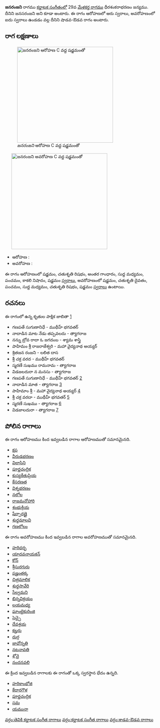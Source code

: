 {{Infobox ragam
	| name          	= జనరంజని
	| synonym	    	= జనసరంజని
	| mela          	= 
	| chakra        	= 
	| janaka        	= 
	| type          	= శాడవ-ఔడవ
	| arohanam      	= {{svaraC|S|R2|G3|M1|P|N3|S'}} 
	| avarohanam    	= {{svaraC|S'|D2|P|M1|R2|S}}
	| jeeva         	=
	| chhaya        	=
	| nyasa         	=
	| vishesha      	= 
	| equivalent  		= 
}}
{{కర్ణాటక సంగీత రాగాలు}}
'''జనరంజని''' రాగము [[కర్ణాటక సంగీతం]]లో 29వ [[మేళకర్త రాగము]] ధీరశంకరాభరణం జన్యము. దీనిని జనసరంజని అని కూడా అంటారు. ఈ రాగం ఆరోహణలో ఆరు స్వరాలు, అవరోహణంలో ఐదు స్వరాలు ఉండడం వల్ల దీనిని షాడవ-ఔడవ రాగం అంటారు.


==రాగ లక్షణాలు==
[[Image:janaranjani_ar_kb2wiki.png|thumb|right|316px|''జనరంజని'' ఆరోహణ C వద్ద షడ్జమంతో]]
	[[Image:janaranjani_av_kb2wiki.png|thumb|right|316px|''జనరంజని'' అవరోహణ C వద్ద షడ్జమంతో]]

* ఆరోహణ : {{svaraC|S|R2|G3|M1|P|N3|S'}} 
* అవరోహణ : {{svaraC|S'|D2|P|M1|R2|S}}

ఈ రాగం ఆరోహణంలో షడ్జమం, చతుశృతి రిషభం, అంతర గాంధారం, సుద్ద మధ్యమం, పంచమం, కాకలి  నిషాదం, షడ్జమం [[స్వరాలు]], అవరోహణంలో షడ్జమం, చతుశృతి దైవతం, పంచమం, సుద్ద మధ్యమం, చతుశృతి రిషభం, షడ్జమం [[స్వరాలు]] ఉంటాయి.

==రచనలు==
ఈ రాగంలో ఉన్న కృతుల పాక్షిక జాబితా [https://github.com/ssrihari/ragavardhini/blob/master/ragas/kritis.psv]
* గణపతే సుగుణానిధే - ముథీహ్ భగవతర్
* నాదాడిన  మాట నేడు తప్పవలదు - త్యాగరాజ
* నన్ను బ్రోవ రాదా ఓ జగదంబ - శ్యామ శాస్త్రి
* పాహిమం శ్రీ రాజరాజేశ్వరి - మహా వైద్యనాథ అయ్యర్
* శ్రితజన  రంజని - లలిత దాస
* శ్రీ చక్ర వరద - ముథీహ్ భగవతర్
* స్మరణే  సుఖము  రామనామ - త్యాగరాజ
* విడజలదురా  న మనసు - త్యాగరాజ
* గణపతే సుగుణానిధే - ముథీహ్ భగవతర్ [http://www.karnatik.com/c2131.shtml]
* నాదాడిన మాత - త్యాగరాజ [http://www.karnatik.com/c2575.shtml]
* పాహిమాం  శ్రీ - మహా వైద్యనాథ అయ్యర్ [http://www.karnatik.com/c2428.shtml]
* శ్రీ చక్ర వరదా - ముథీహ్ భగవతర్ [http://www.karnatik.com/c2104.shtml]
* స్మరణే  సుఖము - త్యాగరాజ [http://www.karnatik.com/c2869.shtml]
* విడజాలదురా - త్యాగరాజ [http://www.karnatik.com/c2929.shtml]




==పోలిన రాగాలు==
ఈ రాగం ఆరోహణము కింద ఇవ్వబడిన రాగాల ఆరోహణముతో సమానమైనది.
* [[క్షప]]
* [[వీరుడభరణం]]
* [[విలాసిని]]
* [[పూర్ణచంద్రిక]]
* [[ కుస్యకేతుప్రియ]]
* [[కేసరణత]]
* [[విశ్నభరణం]]
* [[నలోల]]
* [[రాజమనోహారి]]
* [[శంభుక్రియ]]
* [[షేర్పారత్తై]]
* [[శుధ్ధమాలవి]]
* [[గణలోలం]]

ఈ రాగం అవరోహణము కింద ఇవ్వబడిన రాగాల అవరోహణముతో సమానమైనది.
* [[హరిధర్భ]]
* [[యాదవనాయకన్]]
* [[కోన్]]
* [[శ్రీసురగురు]]
* [[పజ్హంతక్క]]
* [[చిత్రమాలిక]]
* [[శుధ్ధసావేరి]]
* [[సేల్వమని]]
* [[భిన్నవిక్రయం]]
* [[లయమధ్య]]
* [[ఘాంటైకురింజి]]
* [[సెచ్చై]]
* [[దేవశ్రయ]]
* [[కల్హరు]]
* [[దుర్గ]]
* [[జావోన్నతి]]
* [[నటనావతి]]
* [[శోవై]]
* [[నందనవలి]]

ఈ క్రింద ఇవ్వబడిన రాగాలకు ఈ రాగంతో ఒక్క స్వరస్థాన భేదం ఉన్నది.
* [[హరికాంభోజి]]
* [[కేదారగౌళ]]
* [[పూర్ణచంద్రిక]]
* [[సమ]]
* [[యమునా]]



[[వర్గం:తెవికి కర్ణాటక సంగీత రాగాలు]]
[[వర్గం:కర్ణాటక సంగీత రాగాలు]]
[[వర్గం:శాడవ-ఔడవ రాగాలు]]